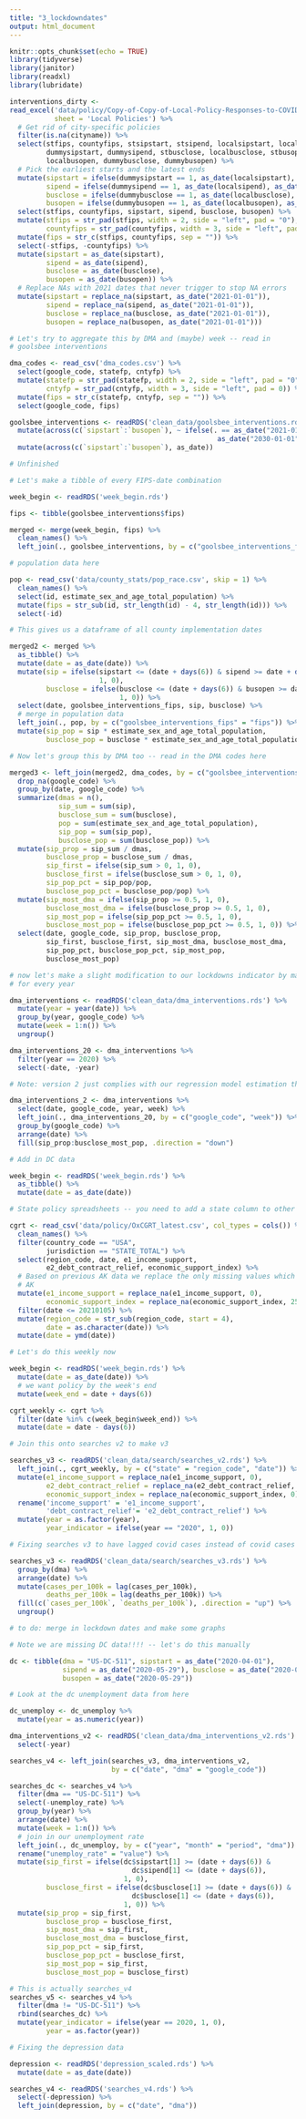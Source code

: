 ```yaml
---
title: "3_lockdowndates"
output: html_document
---
```


```r
knitr::opts_chunk$set(echo = TRUE)
library(tidyverse)
library(janitor)
library(readxl)
library(lubridate)
```

```r
interventions_dirty <- 
read_excel('data/policy/Copy-of-Copy-of-Local-Policy-Responses-to-COVID-19.fin_ (1).xlsx',
           sheet = 'Local Policies') %>%
  # Get rid of city-specific policies
  filter(is.na(cityname)) %>%
  select(stfips, countyfips, stsipstart, stsipend, localsipstart, localsipend,
         dummysipstart, dummysipend, stbusclose, localbusclose, stbusopen, 
         localbusopen, dummybusclose, dummybusopen) %>%
  # Pick the earliest starts and the latest ends
  mutate(sipstart = ifelse(dummysipstart == 1, as_date(localsipstart), as_date(stsipstart)),
         sipend = ifelse(dummysipend == 1, as_date(localsipend), as_date(stsipend)),
         busclose = ifelse(dummybusclose == 1, as_date(localbusclose), as_date(stbusclose)),
         busopen = ifelse(dummybusopen == 1, as_date(localbusopen), as_date(stbusopen))) %>%
  select(stfips, countyfips, sipstart, sipend, busclose, busopen) %>%
  mutate(stfips = str_pad(stfips, width = 2, side = "left", pad = "0"),
         countyfips = str_pad(countyfips, width = 3, side = "left", pad = "0")) %>%
  mutate(fips = str_c(stfips, countyfips, sep = "")) %>%
  select(-stfips, -countyfips) %>%
  mutate(sipstart = as_date(sipstart),
         sipend = as_date(sipend),
         busclose = as_date(busclose),
         busopen = as_date(busopen)) %>%
  # Replace NAs with 2021 dates that never trigger to stop NA errors
  mutate(sipstart = replace_na(sipstart, as_date("2021-01-01")),
         sipend = replace_na(sipend, as_date("2021-01-01")),
         busclose = replace_na(busclose, as_date("2021-01-01")),
         busopen = replace_na(busopen, as_date("2021-01-01")))
```


```r
# Let's try to aggregate this by DMA and (maybe) week -- read in 
# goolsbee interventions

dma_codes <- read_csv('dma_codes.csv') %>%
  select(google_code, statefp, cntyfp) %>%
  mutate(statefp = str_pad(statefp, width = 2, side = "left", pad = "0"),
         cntyfp = str_pad(cntyfp, width = 3, side = "left", pad = 0)) %>%
  mutate(fips = str_c(statefp, cntyfp, sep = "")) %>%
  select(google_code, fips)

goolsbee_interventions <- readRDS('clean_data/goolsbee_interventions.rds') %>%
  mutate(across(c(`sipstart`:`busopen`), ~ ifelse(. == as_date("2021-01-01"),
                                                   as_date("2030-01-01"), .))) %>%
  mutate(across(c(`sipstart`:`busopen`), as_date))

# Unfinished

# Let's make a tibble of every FIPS-date combination

week_begin <- readRDS('week_begin.rds')

fips <- tibble(goolsbee_interventions$fips)

merged <- merge(week_begin, fips) %>%
  clean_names() %>%
  left_join(., goolsbee_interventions, by = c("goolsbee_interventions_fips" = "fips"))

# population data here

pop <- read_csv('data/county_stats/pop_race.csv', skip = 1) %>% 
  clean_names() %>%
  select(id, estimate_sex_and_age_total_population) %>%
  mutate(fips = str_sub(id, str_length(id) - 4, str_length(id))) %>%
  select(-id)

# This gives us a dataframe of all county implementation dates

merged2 <- merged %>%
  as_tibble() %>%
  mutate(date = as_date(date)) %>%
  mutate(sip = ifelse(sipstart <= (date + days(6)) & sipend >= date + days(6),
                      1, 0),
         busclose = ifelse(busclose <= (date + days(6)) & busopen >= date + days(6),
                           1, 0)) %>%
  select(date, goolsbee_interventions_fips, sip, busclose) %>%
  # merge in population data
  left_join(., pop, by = c("goolsbee_interventions_fips" = "fips")) %>%
  mutate(sip_pop = sip * estimate_sex_and_age_total_population,
         busclose_pop = busclose * estimate_sex_and_age_total_population)

# Now let's group this by DMA too -- read in the DMA codes here

merged3 <- left_join(merged2, dma_codes, by = c("goolsbee_interventions_fips" = "fips")) %>%
  drop_na(google_code) %>%
  group_by(date, google_code) %>%
  summarize(dmas = n(),
            sip_sum = sum(sip),
            busclose_sum = sum(busclose),
            pop = sum(estimate_sex_and_age_total_population),
            sip_pop = sum(sip_pop),
            busclose_pop = sum(busclose_pop)) %>%
  mutate(sip_prop = sip_sum / dmas,
         busclose_prop = busclose_sum / dmas,
         sip_first = ifelse(sip_sum > 0, 1, 0),
         busclose_first = ifelse(busclose_sum > 0, 1, 0),
         sip_pop_pct = sip_pop/pop,
         busclose_pop_pct = busclose_pop/pop) %>%
  mutate(sip_most_dma = ifelse(sip_prop >= 0.5, 1, 0),
         busclose_most_dma = ifelse(busclose_prop >= 0.5, 1, 0),
         sip_most_pop = ifelse(sip_pop_pct >= 0.5, 1, 0),
         busclose_most_pop = ifelse(busclose_pop_pct >= 0.5, 1, 0)) %>%
  select(date, google_code, sip_prop, busclose_prop,
         sip_first, busclose_first, sip_most_dma, busclose_most_dma,
         sip_pop_pct, busclose_pop_pct, sip_most_pop,
         busclose_most_pop)
```


```r
# now let's make a slight modification to our lockdowns indicator by making it
# for every year

dma_interventions <- readRDS('clean_data/dma_interventions.rds') %>%
  mutate(year = year(date)) %>%
  group_by(year, google_code) %>%
  mutate(week = 1:n()) %>%
  ungroup()

dma_interventions_20 <- dma_interventions %>%
  filter(year == 2020) %>%
  select(-date, -year)

# Note: version 2 just complies with our regression model estimation thing

dma_interventions_2 <- dma_interventions %>%
  select(date, google_code, year, week) %>%
  left_join(., dma_interventions_20, by = c("google_code", "week")) %>%
  group_by(google_code) %>%
  arrange(date) %>%
  fill(sip_prop:busclose_most_pop, .direction = "down")

# Add in DC data

week_begin <- readRDS('week_begin.rds') %>%
  as_tibble() %>%
  mutate(date = as_date(date))
```


```r
# State policy spreadsheets -- you need to add a state column to other things first

cgrt <- read_csv('data/policy/OxCGRT_latest.csv', col_types = cols()) %>%
  clean_names() %>%
  filter(country_code == "USA",
         jurisdiction == "STATE_TOTAL") %>%
  select(region_code, date, e1_income_support,
         e2_debt_contract_relief, economic_support_index) %>%
  # Based on previous AK data we replace the only missing values which are from
  # AK
  mutate(e1_income_support = replace_na(e1_income_support, 0),
         economic_support_index = replace_na(economic_support_index, 25)) %>%
  filter(date <= 20210105) %>%
  mutate(region_code = str_sub(region_code, start = 4),
         date = as.character(date)) %>%
  mutate(date = ymd(date))

# Let's do this weekly now 

week_begin <- readRDS('week_begin.rds') %>%
  mutate(date = as_date(date)) %>%
  # we want policy by the week's end
  mutate(week_end = date + days(6))

cgrt_weekly <- cgrt %>%
  filter(date %in% c(week_begin$week_end)) %>%
  mutate(date = date - days(6))
```


```r
# Join this onto searches v2 to make v3

searches_v3 <- readRDS('clean_data/search/searches_v2.rds') %>%
  left_join(., cgrt_weekly, by = c("state" = "region_code", "date")) %>%
  mutate(e1_income_support = replace_na(e1_income_support, 0),
         e2_debt_contract_relief = replace_na(e2_debt_contract_relief, 0),
         economic_support_index = replace_na(economic_support_index, 0)) %>%
  rename('income_support' = 'e1_income_support',
         'debt_contract_relief'= 'e2_debt_contract_relief') %>%
  mutate(year = as.factor(year),
         year_indicator = ifelse(year == "2020", 1, 0))

# Fixing searches v3 to have lagged covid cases instead of covid cases

searches_v3 <- readRDS('clean_data/search/searches_v3.rds') %>%
  group_by(dma) %>%
  arrange(date) %>%
  mutate(cases_per_100k = lag(cases_per_100k),
         deaths_per_100k = lag(deaths_per_100k)) %>%
  fill(c(`cases_per_100k`, `deaths_per_100k`), .direction = "up") %>%
  ungroup()

# to do: merge in lockdown dates and make some graphs
```


```r
# Note we are missing DC data!!!! -- let's do this manually

dc <- tibble(dma = "US-DC-511", sipstart = as_date("2020-04-01"),
             sipend = as_date("2020-05-29"), busclose = as_date("2020-03-25"),
             busopen = as_date("2020-05-29"))

# Look at the dc unemployment data from here

dc_unemploy <- dc_unemploy %>%
  mutate(year = as.numeric(year))

dma_interventions_v2 <- readRDS('clean_data/dma_interventions_v2.rds') %>%
  select(-year)

searches_v4 <- left_join(searches_v3, dma_interventions_v2, 
                         by = c("date", "dma" = "google_code"))

searches_dc <- searches_v4 %>%
  filter(dma == "US-DC-511") %>%
  select(-unemploy_rate) %>%
  group_by(year) %>%
  arrange(date) %>%
  mutate(week = 1:n()) %>%
  # join in our unemployment rate
  left_join(., dc_unemploy, by = c("year", "month" = "period", "dma")) %>%
  rename("unemploy_rate" = "value") %>%
  mutate(sip_first = ifelse(dc$sipstart[1] >= (date + days(6)) & 
                              dc$sipend[1] <= (date + days(6)),
                            1, 0),
         busclose_first = ifelse(dc$busclose[1] >= (date + days(6)) & 
                              dc$busclose[1] <= (date + days(6)),
                            1, 0)) %>%
  mutate(sip_prop = sip_first,
         busclose_prop = busclose_first,
         sip_most_dma = sip_first,
         busclose_most_dma = busclose_first,
         sip_pop_pct = sip_first,
         busclose_pop_pct = busclose_first,
         sip_most_pop = sip_first,
         busclose_most_pop = busclose_first)

# This is actually searches_v4
searches_v5 <- searches_v4 %>%
  filter(dma != "US-DC-511") %>%
  rbind(searches_dc) %>%
  mutate(year_indicator = ifelse(year == 2020, 1, 0),
         year = as.factor(year))
```


```r
# Fixing the depression data

depression <- readRDS('depression_scaled.rds') %>%
  mutate(date = as_date(date))

searches_v4 <- readRDS('searches_v4.rds') %>%
  select(-depression) %>%
  left_join(depression, by = c("date", "dma"))

```

